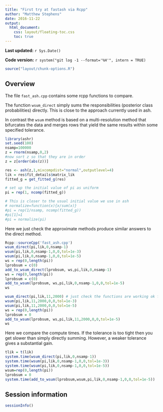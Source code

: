 ```yaml
---
title: "First try at fastash via Rcpp"
author: "Matthew Stephens"
date: 2016-11-22
output: 
  html_document:
    css: layout/floating-toc.css
    toc: true
---
```


**Last updated:** `r Sys.Date()`

**Code version:** `r system("git log -1 --format='%H'", intern = TRUE)`

```r
source("layout/chunk-options.R")
```

## Overview

The file `fast_ash.cpp` contains some rcpp functions to compare.

The function `wsum_direct` simply sums the responsibilities (posterior class probabilities) directly. This is close to the approach currently used in ash.

In contrast the `wsum` method is based on a multi-resolution method that bifurcates the data
and merges rows that yield the same results within some specified tolerance.


```r
library(ashr)
set.seed(100)
nsamp=100000
z = rnorm(nsamp,0,2)
#now sort z so that they are in order
z = z[order(abs(z))]

res <- ash(z,1,mixcompdist="normal",outputlevel=4)
lik = res$fit_details$matrix_lik
fitted_g = get_fitted_g(res)

# set up the initial value of pi as uniform
pi = rep(1, ncomp(fitted_g))

# This is closer to the usual initial value we use in ash
# normalize=function(x){x/sum(x)}
#pi = rep(1/nsamp, ncomp(fitted_g))
#pi[1]=1
#pi = normalize(pi)


```

Here we just check the approximate methods produce similar answers to the direct method.
```r
Rcpp::sourceCpp('fast_ash.cpp')
wsum_direct(pi,lik,0,nsamp-1)
wsum(pi,lik,0,nsamp-1,0,0,tol=1e-3)
wsum(pi,lik,0,nsamp-1,0,0,tol=1e-5)
ws = rep(0,length(pi))
lprobsum = c(0)
add_to_wsum_direct(lprobsum, ws,pi,lik,0,nsamp-1)
ws = rep(0,length(pi))
lprobsum = c(0)
add_to_wsum(lprobsum, ws,pi,lik,0,nsamp-1,0,0,tol=1e-5)
ws

wsum_direct(pi,lik,11,2000) # just check the functions are working ok for subsets that are not the whole data 
wsum(pi,lik,11,2000,0,0,tol=1e-3)
wsum(pi,lik,11,2000,0,0,tol=1e-5)
ws = rep(0,length(pi))
lprobsum = 0
add_to_wsum(lprobsum, ws,pi,lik,11,2000,0,0,tol=1e-5)
ws
```
Here we compare the compute times. If the tolerance is too tight then
you get slower than simply directly summing. However, a weaker tolerance gives a substantial gain.
```r
tlik = t(lik)
system.time(wsum_direct(pi,lik,0,nsamp-1))
system.time(wsum(pi,lik,0,nsamp-1,0,0,tol=1e-3))
system.time(wsum(pi,lik,0,nsamp-1,0,0,tol=1e-5))
wsum=rep(0,length(pi))
lprobsum = 0
system.time(add_to_wsum(lprobsum,wsum,pi,lik,0,nsamp-1,0,0,tol=1e-5))
```


## Session information

```r
sessionInfo()
```
